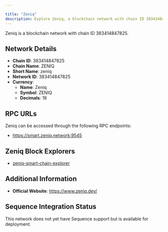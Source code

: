 ```yaml
---

title: "Zeniq"
description: Explore Zeniq, a blockchain network with chain ID 383414847825. Learn about its native currency, Zeniq, and how to interact with the network.
---
```




Zeniq is a blockchain network with chain ID 383414847825.

## Network Details

- **Chain ID**: 383414847825
- **Chain Name**: ZENIQ
- **Short Name**: zeniq
- **Network ID**: 383414847825
- **Currency**: 
  - **Name**: Zeniq
  - **Symbol**: ZENIQ
  - **Decimals**: 18

## RPC URLs

Zeniq can be accessed through the following RPC endpoints:

- https://smart.zeniq.network:9545

## Zeniq Block Explorers

- [zeniq-smart-chain-explorer](https://smart.zeniq.net)

## Additional Information

- **Official Website**: https://www.zeniq.dev/

## Sequence Integration Status

This network does not yet have Sequence support but is available for deployment.
